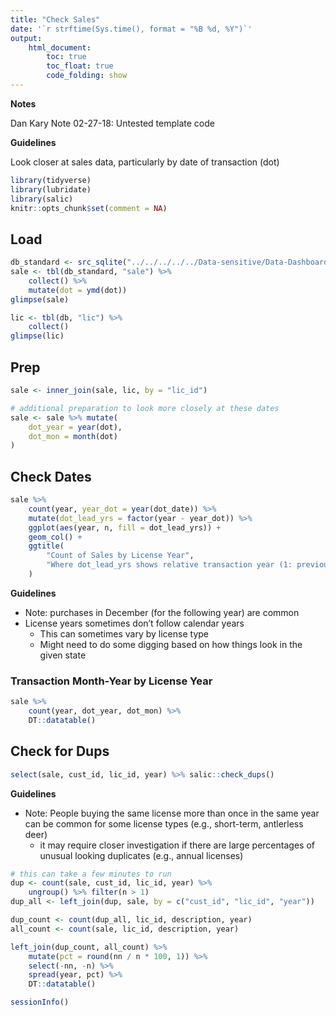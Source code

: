 ```yaml
---
title: "Check Sales"
date: '`r strftime(Sys.time(), format = "%B %d, %Y")`'
output: 
    html_document:
        toc: true
        toc_float: true
        code_folding: show
---
```


**Notes**

Dan Kary Note 02-27-18: Untested template code

**Guidelines**

Look closer at sales data, particularly by date of transaction (dot)

```r
library(tidyverse)
library(lubridate)
library(salic)
knitr::opts_chunk$set(comment = NA)
```

## Load

```r
db_standard <- src_sqlite("../../../../../Data-sensitive/Data-Dashboards/__state__/standard.sqlite3")
sale <- tbl(db_standard, "sale") %>% 
    collect() %>%
    mutate(dot = ymd(dot))
glimpse(sale)
```

```r
lic <- tbl(db, "lic") %>%
    collect()
glimpse(lic)
```

## Prep

```r
sale <- inner_join(sale, lic, by = "lic_id")

# additional preparation to look more closely at these dates
sale <- sale %>% mutate(
    dot_year = year(dot),
    dot_mon = month(dot)
)
```

## Check Dates

```r
sale %>%
    count(year, year_dot = year(dot_date)) %>%
    mutate(dot_lead_yrs = factor(year - year_dot)) %>%
    ggplot(aes(year, n, fill = dot_lead_yrs)) +
    geom_col() +
    ggtitle(
        "Count of Sales by License Year", 
        "Where dot_lead_yrs shows relative transaction year (1: previous, 0: same, etc.)"
    )
```

**Guidelines**

- Note: purchases in December (for the following year) are common
- License years sometimes don't follow calendar years
    + This can sometimes vary by license type
    + Might need to do some digging based on how things look in the given state
    
### Transaction Month-Year by License Year

```r
sale %>%
    count(year, dot_year, dot_mon) %>% 
    DT::datatable()
```

## Check for Dups

```r
select(sale, cust_id, lic_id, year) %>% salic::check_dups()
```

**Guidelines**

- Note: People buying the same license more than once in the same year can be common for some license types (e.g., short-term, antlerless deer)
    + it may require closer investigation if there are large percentages of unusual looking duplicates (e.g., annual licenses)
    
```r
# this can take a few minutes to run
dup <- count(sale, cust_id, lic_id, year) %>% 
    ungroup() %>% filter(n > 1)
dup_all <- left_join(dup, sale, by = c("cust_id", "lic_id", "year"))

dup_count <- count(dup_all, lic_id, description, year)
all_count <- count(sale, lic_id, description, year)

left_join(dup_count, all_count) %>%
    mutate(pct = round(nn / n * 100, 1)) %>%
    select(-nn, -n) %>%
    spread(year, pct) %>%
    DT::datatable()
```

```r
sessionInfo()
```

